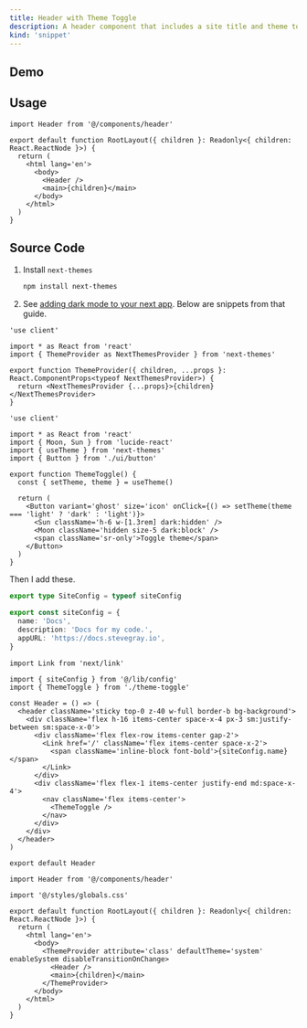 ```yaml
---
title: Header with Theme Toggle
description: A header component that includes a site title and theme toggle.
kind: 'snippet'
---
```


## Demo

<HeaderBasic />

## Usage

```tsx title="src/app/layout.tsx"
import Header from '@/components/header'

export default function RootLayout({ children }: Readonly<{ children: React.ReactNode }>) {
  return (
    <html lang='en'>
      <body>
        <Header />
        <main>{children}</main>
      </body>
    </html>
  )
}
```

## Source Code

1. Install `next-themes`

   ```bash
   npm install next-themes
   ```

2. See [adding dark mode to your next app](https://ui.shadcn.com/docs/dark-mode/next). Below are snippets from that guide.

```tsx title="src/components/theme-provider.tsx"
'use client'

import * as React from 'react'
import { ThemeProvider as NextThemesProvider } from 'next-themes'

export function ThemeProvider({ children, ...props }: React.ComponentProps<typeof NextThemesProvider>) {
  return <NextThemesProvider {...props}>{children}</NextThemesProvider>
}
```

```tsx title="src/components/theme-toggle.tsx"
'use client'

import * as React from 'react'
import { Moon, Sun } from 'lucide-react'
import { useTheme } from 'next-themes'
import { Button } from './ui/button'

export function ThemeToggle() {
  const { setTheme, theme } = useTheme()

  return (
    <Button variant='ghost' size='icon' onClick={() => setTheme(theme === 'light' ? 'dark' : 'light')}>
      <Sun className='h-6 w-[1.3rem] dark:hidden' />
      <Moon className='hidden size-5 dark:block' />
      <span className='sr-only'>Toggle theme</span>
    </Button>
  )
}
```

Then I add these.

```ts title="src/lib/config.ts"
export type SiteConfig = typeof siteConfig

export const siteConfig = {
  name: 'Docs',
  description: 'Docs for my code.',
  appURL: 'https://docs.stevegray.io',
}
```

```tsx title="src/components/header.tsx"
import Link from 'next/link'

import { siteConfig } from '@/lib/config'
import { ThemeToggle } from './theme-toggle'

const Header = () => (
  <header className='sticky top-0 z-40 w-full border-b bg-background'>
    <div className='flex h-16 items-center space-x-4 px-3 sm:justify-between sm:space-x-0'>
      <div className='flex flex-row items-center gap-2'>
        <Link href='/' className='flex items-center space-x-2'>
          <span className='inline-block font-bold'>{siteConfig.name}</span>
        </Link>
      </div>
      <div className='flex flex-1 items-center justify-end md:space-x-4'>
        <nav className='flex items-center'>
          <ThemeToggle />
        </nav>
      </div>
    </div>
  </header>
)

export default Header
```

```tsx title="src/app/layout.tsx"
import Header from '@/components/header'

import '@/styles/globals.css'

export default function RootLayout({ children }: Readonly<{ children: React.ReactNode }>) {
  return (
    <html lang='en'>
      <body>
        <ThemeProvider attribute='class' defaultTheme='system' enableSystem disableTransitionOnChange>
          <Header />
          <main>{children}</main>
        </ThemeProvider>
      </body>
    </html>
  )
}
```
